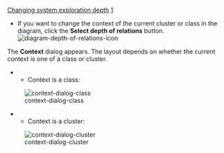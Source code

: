 [[Property:title|Changing system exploration depth]]
[[Property:weight|1]]
* If you want to change the context of the current cluster or class in the diagram, click the '''Select depth of relations''' button.  [[Image:diagram-depth-of-relations-icon]]  <br/>
The '''Context''' dialog appears. The layout depends on whether the current context is one of a class or cluster. 
** Context is a class: 
[[Image:context-dialog-class]]  

** Context is a cluster: 
[[Image:context-dialog-cluster]]  






